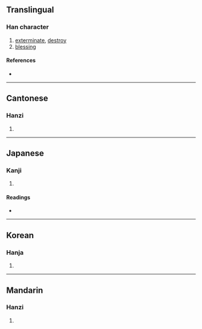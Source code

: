 {{character info/new}}
{{also|戬}}
==Translingual==

===Han character===
{{Han char|rn=62|rad=戈|as=10|sn=14|four=13650|canj=MAI|ids=⿰晉戈}}

# [[exterminate]], [[destroy]]
# [[blessing]]

====References====
* {{Han ref|kx=0413.300|dkj=11637|dj=0756.320|hdz=21410.040|uh=6229|ud=25129|bh=E1D6|bd=57814}}

----

==Cantonese==

===Hanzi===
{{yue-hanzi|jyut=zin2|y=jin2|sim=戬}}

# {{defn|lang=yue|sort=戈10}}

----

==Japanese==

===Kanji===
{{ja-kanji|grade=|rs=戈10}}

# {{defn|lang=ja|sort=戈10}}

====Readings====
* {{ja-readings|on=[[せん]] (sen)|kun=[[ほろぼす]] (horobosu)}}

----

==Korean==

===Hanja===
{{ko-hanja|hangeul=전|eumhun=|rv=jeon|mr=chŏn|y=cen}}

# {{defn|lang=ko|sort=戈10}}

----

==Mandarin==

===Hanzi===
{{cmn-hanzi|sim=戬|pin=[[jiǎn]] ([[jian3]])|wg=chien<sup>3</sup>}}

# {{defn|lang=cmn|sort=戈10}}
